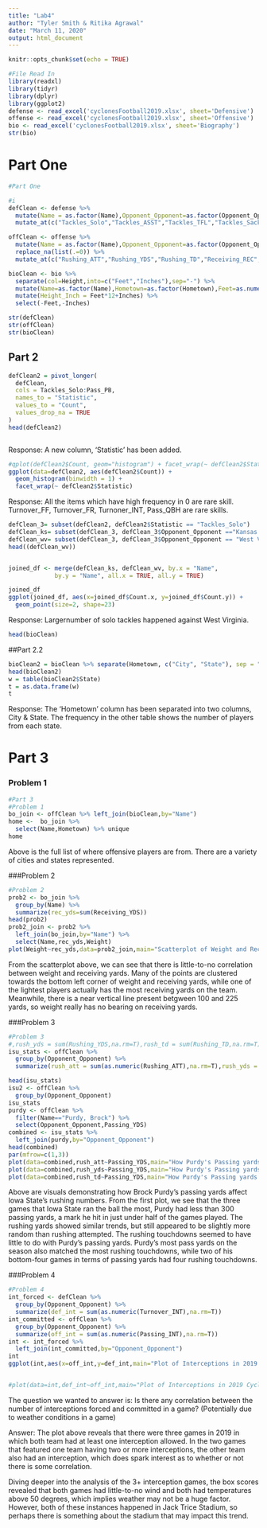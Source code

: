 ```yaml
---
title: "Lab4"
author: "Tyler Smith & Ritika Agrawal"
date: "March 11, 2020"
output: html_document
---
```


```r
knitr::opts_chunk$set(echo = TRUE)
```


```r
#File Read In
library(readxl)
library(tidyr)
library(dplyr)
library(ggplot2)
defense <- read_excel('cyclonesFootball2019.xlsx', sheet='Defensive')
offense <- read_excel('cyclonesFootball2019.xlsx', sheet='Offensive')
bio <- read_excel('cyclonesFootball2019.xlsx', sheet='Biography')
str(bio)
```

# Part One  

```r
#Part One

#i
defClean <- defense %>%
  mutate(Name = as.factor(Name),Opponent_Opponent=as.factor(Opponent_Opponent)) %>%
  mutate_at(c("Tackles_Solo","Tackles_ASST","Tackles_TFL","Tackles_Sack","Turnover_FF","Turnover_FR","Turnover_INT","Pass_QBH","Pass_PB"),as.numeric)

offClean <- offense %>%
  mutate(Name = as.factor(Name),Opponent_Opponent=as.factor(Opponent_Opponent)) %>%
  replace_na(list(.=0)) %>%
  mutate_at(c("Rushing_ATT","Rushing_YDS","Rushing_TD","Receiving_REC","Receiving_YDS","Receiving_TD","Passing_CMP-ATT","Passing_YDS","Passing_TD","Passing_INT"),as.numeric)

bioClean <- bio %>% 
  separate(col=Height,into=c("Feet","Inches"),sep="-") %>%
  mutate(Name=as.factor(Name),Hometown=as.factor(Hometown),Feet=as.numeric(Feet),Inches=as.numeric(Inches),Weight=as.numeric(Weight)) %>%
  mutate(Height_Inch = Feet*12+Inches) %>%
  select(-Feet,-Inches)

str(defClean)
str(offClean)
str(bioClean)

```
## Part 2
```r
defClean2 = pivot_longer(
  defClean,
  cols = Tackles_Solo:Pass_PB,
  names_to = "Statistic",
  values_to = "Count",
  values_drop_na = TRUE
)
head(defClean2)



```

Response: A new column, 'Statistic' has been added. 


```r
#qplot(defClean2$Count, geom="histogram") + facet_wrap(~ defClean2$Statistic)
ggplot(data=defClean2, aes(defClean2$Count)) + 
  geom_histogram(binwidth = 1) +
  facet_wrap(~ defClean2$Statistic)


```


Response: All the items which have high frequency in 0 are rare skill. Turnover_FF, Turnover_FR, Turnoner_INT, Pass_QBH are rare skills.


```r

defClean_3= subset(defClean2, defClean2$Statistic == "Tackles_Solo")
defClean_ks= subset(defClean_3, defClean_3$Opponent_Opponent =="Kansas State")
defClean_wv= subset(defClean_3, defClean_3$Opponent_Opponent == "West Virginia")
head((defClean_wv))


joined_df <- merge(defClean_ks, defClean_wv, by.x = "Name", 
             by.y = "Name", all.x = TRUE, all.y = TRUE)

joined_df
ggplot(joined_df, aes(x=joined_df$Count.x, y=joined_df$Count.y)) +
  geom_point(size=2, shape=23)

```


Response: Largernumber of solo tackles happened against West Virginia.


```r
head(bioClean)

```

##Part 2.2
```r

bioClean2 = bioClean %>% separate(Hometown, c("City", "State"), sep = ",")
head(bioClean2)
w = table(bioClean2$State)
t = as.data.frame(w)
t

```


Response: The 'Hometown' column has been separated into two columns, City & State. 
The frequency in the other table shows the number of players from each state. 
    

# Part 3
### Problem 1
```r
#Part 3
#Problem 1
bo_join <- offClean %>% left_join(bioClean,by="Name")
home <-  bo_join %>%
  select(Name,Hometown) %>% unique
home
```
Above is the full list of where offensive players are from. There are a variety of cities and states represented.
  
    
###Problem 2
```r
#Problem 2
prob2 <- bo_join %>%
  group_by(Name) %>%
  summarize(rec_yds=sum(Receiving_YDS))
head(prob2)
prob2_join <- prob2 %>%
  left_join(bo_join,by="Name") %>%
  select(Name,rec_yds,Weight)
plot(Weight~rec_yds,data=prob2_join,main="Scatterplot of Weight and Rec Yards",xlab="Rec. Yards")
```
From the scatterplot above, we can see that there is little-to-no correlation between weight and receiving yards. Many of the points are clustered towards the bottom left corner of weight and receiving yards, while one of the lightest players actually has the most receiving yards on the team. Meanwhile, there is a near vertical line present betgween 100 and 225 yards, so weight really has no bearing on receiving yards.  
    
        
###Problem 3
```r
#Problem 3
#,rush_yds = sum(Rushing_YDS,na.rm=T),rush_td = sum(Rushing_TD,na.rm=T)
isu_stats <- offClean %>%
  group_by(Opponent_Opponent) %>%
  summarize(rush_att = sum(as.numeric(Rushing_ATT),na.rm=T),rush_yds = sum(Rushing_YDS,na.rm=T),rush_td = sum(Rushing_TD,na.rm=T))

head(isu_stats)
isu2 <- offClean %>%
  group_by(Opponent_Opponent)
isu_stats
purdy <- offClean %>%
  filter(Name=="Purdy, Brock") %>%
  select(Opponent_Opponent,Passing_YDS)
combined <- isu_stats %>%
  left_join(purdy,by="Opponent_Opponent")
head(combined)
par(mfrow=c(1,3))
plot(data=combined,rush_att~Passing_YDS,main="How Purdy's Passing yards affects Rush Attempts",ylab="Rushing Attempts",xlab="Purdy's Passing Yards")
plot(data=combined,rush_yds~Passing_YDS,main="How Purdy's Passing yards affects Rush Yards",ylab="Rushing Yards",xlab="Purdy's Passing Yards")
plot(data=combined,rush_td~Passing_YDS,main="How Purdy's Passing yards affects Rush Touchdowns",ylab="Rushing Touchdowns",xlab="Purdy's Passing Yards")

```
  
Above are visuals demonstrating how Brock Purdy's passing yards affect Iowa State's rushing numbers. From the first plot, we see that the three games that Iowa State ran the ball the most, Purdy had less than 300 passing yards, a mark he hit in just under half of the games played. The rushing yards showed similar trends, but still appeared to be slightly more random than rushing attempted. The rushing touchdowns seemed to have little to do with Purdy's passing yards. Purdy's most pass yards on the season also matched the most rushing touchdowns, while two of his bottom-four games in terms of passing yards had four rushing touchdowns.  
    
      
###Problem 4
```r
#Problem 4
int_forced <- defClean %>%
  group_by(Opponent_Opponent) %>%
  summarize(def_int = sum(as.numeric(Turnover_INT),na.rm=T))
int_committed <- offClean %>%
  group_by(Opponent_Opponent) %>%
  summarize(off_int = sum(as.numeric(Passing_INT),na.rm=T))
int <- int_forced %>%
  left_join(int_committed,by="Opponent_Opponent")
int
ggplot(int,aes(x=off_int,y=def_int,main="Plot of Interceptions in 2019 Cyclone Football",ylab="Interceptions Forced",xlab="Interceptions Allowed"))+geom_point()+geom_text(aes(label=Opponent_Opponent))


#plot(data=int,def_int~off_int,main="Plot of Interceptions in 2019 Cyclone Football",ylab="Interceptions Forced",xlab="Interceptions Allowed")

```
The question we wanted to answer is:
Is there any correlation between the number of interceptions forced and committed in a game? (Potentially due to weather conditions in a game)  
  
Answer: The plot above reveals that there were three games in 2019 in which both team had at least one interception allowed. In the two games that featured one team having two or more interceptions, the other team also had an interception, which does spark interest as to whether or not there is some correlation.  

Diving deeper into the analysis of the 3+ interception games, the box scores revealed that both games had little-to-no wind and both had temperatures above 50 degrees, which implies weather may not be a huge factor. However, both of these instances happened in Jack Trice Stadium, so perhaps there is something about the stadium that may impact this trend.
  

